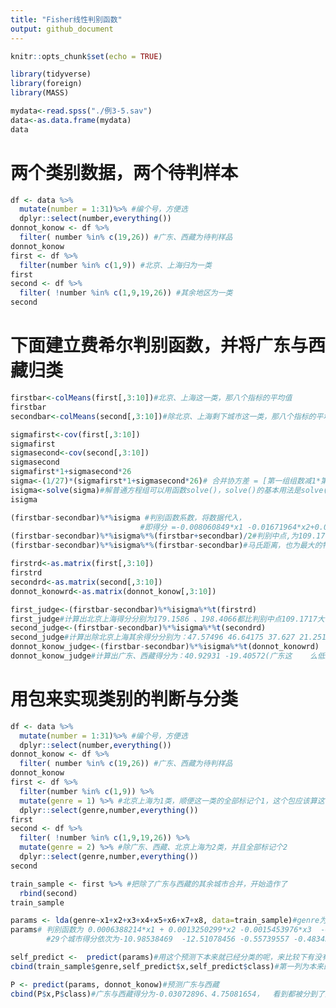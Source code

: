 ```yaml
---
title: "Fisher线性判别函数"
output: github_document
---
```


```r
knitr::opts_chunk$set(echo = TRUE)
```

```r
library(tidyverse)
library(foreign)
library(MASS)
```

```r
mydata<-read.spss("./例3-5.sav")
data<-as.data.frame(mydata)
data
```

# 两个类别数据，两个待判样本
```r
df <- data %>% 
  mutate(number = 1:31)%>% #编个号，方便选
  dplyr::select(number,everything())
donnot_konow <- df %>%
  filter( number %in% c(19,26)) #广东、西藏为待判样品
donnot_konow
first <- df %>%
  filter(number %in% c(1,9)) #北京、上海归为一类
first
second <- df %>%
  filter( !number %in% c(1,9,19,26)) #其余地区为一类
second
```

# 下面建立费希尔判别函数，并将广东与西藏归类
```r
firstbar<-colMeans(first[,3:10])#北京、上海这一类，那八个指标的平均值
firstbar
secondbar<-colMeans(second[,3:10])#除北京、上海剩下城市这一类，那八个指标的平均值，

sigmafirst<-cov(first[,3:10])
sigmafirst
sigmasecond<-cov(second[,3:10])
sigmasecond
sigmafirst*1+sigmasecond*26
sigma<-(1/27)*(sigmafirst*1+sigmasecond*26)# 合并协方差 = [第一组组数减1*第一组数的协方差矩阵+第二组组数减1*第二组数的协方差矩阵]/两组数总和-2
isigma<-solve(sigma)#解普通方程组可以用函数solve()，solve()的基本用法是solve(A,b)，其中，A为方程组的系数矩阵，b为方程组的右端。
isigma

(firstbar-secondbar)%*%isigma #判别函数系数，将数据代入， 
                             #即得分 =-0.008060849*x1 -0.01671964*x2+0.01950031*x3 +0.02471871*x4 -0.01888066*x5 +0.004303822*x6 +0.01479747*x7+ 0.0257263*x8
(firstbar-secondbar)%*%isigma%*%(firstbar+secondbar)/2#判别中点,为109.1717
(firstbar-secondbar)%*%isigma%*%(firstbar-secondbar)#马氏距离，也为最大的特征值 max lambde = (两组平均之差)*sigma* (两组平均之差) =D^2

firstrd<-as.matrix(first[,3:10])
firstrd
secondrd<-as.matrix(second[,3:10])
donnot_konowrd<-as.matrix(donnot_konow[,3:10])

first_judge<-(firstbar-secondbar)%*%isigma%*%t(firstrd)
first_judge#计算出北京上海得分分别为179.1586 、198.4066都比判别中点109.1717大
second_judge<-(firstbar-secondbar)%*%isigma%*%t(secondrd)
second_judge#计算出除北京上海其余得分分别为：47.57496 46.64175 37.627 21.25174 37.21164 30.89321 23.83951 51.85801 39.23608 15.5736 50.93808 21.01187 36.34956 45.03187 35.59145 23.62458 26.07357 7.23423 19.78959 12.35001 16.63631 27.98147 40.75376 27.9821 19.95792 14.643 20.48342
donnot_konow_judge<-(firstbar-secondbar)%*%isigma%*%t(donnot_konowrd)
donnot_konow_judge#计算出广东、西藏得分为：40.92931 -19.40572(广东这    么低的么)
```

# 用包来实现类别的判断与分类
```r
df <- data %>% 
  mutate(number = 1:31)%>% #编个号，方便选
  dplyr::select(number,everything())
donnot_konow <- df %>%
  filter( number %in% c(19,26)) #广东、西藏为待判样品
donnot_konow
first <- df %>%
  filter(number %in% c(1,9)) %>% 
  mutate(genre = 1) %>% #北京上海为1类，顺便这一类的全部标记个1，这个包应该算这个为先验信息，不然没法做
  dplyr::select(genre,number,everything())
first
second <- df %>%
  filter( !number %in% c(1,9,19,26)) %>% 
  mutate(genre = 2) %>% #除广东、西藏、北京上海为2类，并且全部标记个2
  dplyr::select(genre,number,everything())
second

train_sample <- first %>% #把除了广东与西藏的其余城市合并，开始造作了
  rbind(second)
train_sample

params <- lda(genre~x1+x2+x3+x4+x5+x6+x7+x8, data=train_sample)#genre为分类标识，其余为八个指标
params# 判别函数为 0.0006388214*x1 + 0.0013250299*x2 -0.0015453976*x3  -0.0019589553*x4 +0.0014962902*x5 -0.0003410774*x6  -0.0011726981*x7 -0.0020388069*x8
        #29个城市得分依次为-10.98538469  -12.51078456 -0.55739557 -0.48343902  0.23097937 1.52871713 0.26389623  0.76463092  1.32363596  -0.89682690  0.10345994 1.97870916  -0.82392271  1.54772684  0.33221626 -0.35585638 0.39229619  1.34066979  1.14658710  2.63960296 1.64459206  2.23417796   1.89448886 0.99538672 -0.01681659 0.99533667 1.63125178 2.05245883 1.58960569

self_predict <-  predict(params)#用这个预测下本来就已经分类的呢，来比较下有没有错，嗯结果是一样的
cbind(train_sample$genre,self_predict$x,self_predict$class)#第一列为本来的类别，第二列为得分把，第三列为用MASS包计算来的类别

P <- predict(params, donnot_konow)#预测广东与西藏
cbind(P$x,P$class)#广东与西藏得分为-0.03072896、4.75081654，  看到都被分到了第二类

```





